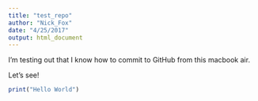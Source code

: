 ```yaml
---
title: "test_repo"
author: "Nick_Fox"
date: "4/25/2017"
output: html_document
---
```


I'm testing out that I know how to commit to GitHub from this macbook air.

Let's see!

```r

print("Hello World")


```